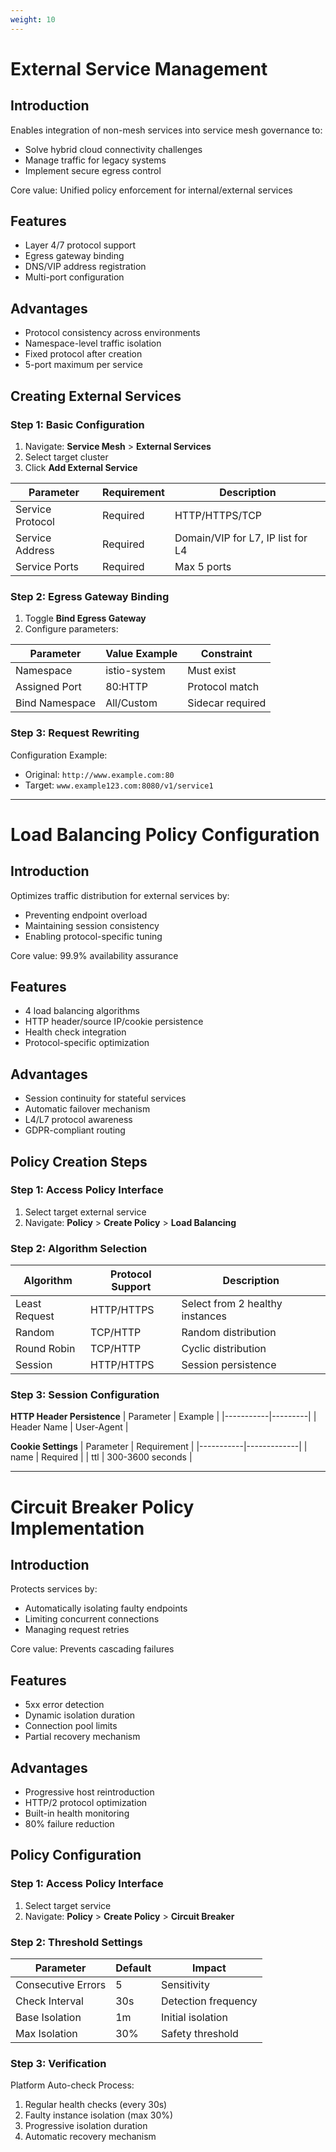 ```yaml
---
weight: 10
---
```


# External Service Management

## Introduction
Enables integration of non-mesh services into service mesh governance to:

- Solve hybrid cloud connectivity challenges
- Manage traffic for legacy systems
- Implement secure egress control

Core value: Unified policy enforcement for internal/external services

## Features
- Layer 4/7 protocol support
- Egress gateway binding
- DNS/VIP address registration
- Multi-port configuration

## Advantages
- Protocol consistency across environments
- Namespace-level traffic isolation
- Fixed protocol after creation
- 5-port maximum per service

## Creating External Services

### Step 1: Basic Configuration
1. Navigate: **Service Mesh** > **External Services**
2. Select target cluster
3. Click **Add External Service**

| Parameter | Requirement | Description |
|-----------|-------------|-------------|
| Service Protocol | Required | HTTP/HTTPS/TCP |
| Service Address | Required | Domain/VIP for L7, IP list for L4 |
| Service Ports | Required | Max 5 ports |

### Step 2: Egress Gateway Binding
1. Toggle **Bind Egress Gateway**
2. Configure parameters:

| Parameter | Value Example | Constraint |
|-----------|---------------|------------|
| Namespace | istio-system | Must exist |
| Assigned Port | 80:HTTP | Protocol match |
| Bind Namespace | All/Custom | Sidecar required |

### Step 3: Request Rewriting
Configuration Example:
- Original: `http://www.example.com:80`
- Target: `www.example123.com:8080/v1/service1`

---

# Load Balancing Policy Configuration

## Introduction
Optimizes traffic distribution for external services by:

- Preventing endpoint overload
- Maintaining session consistency
- Enabling protocol-specific tuning

Core value: 99.9% availability assurance

## Features
- 4 load balancing algorithms
- HTTP header/source IP/cookie persistence
- Health check integration
- Protocol-specific optimization

## Advantages
- Session continuity for stateful services
- Automatic failover mechanism
- L4/L7 protocol awareness
- GDPR-compliant routing

## Policy Creation Steps

### Step 1: Access Policy Interface
1. Select target external service
2. Navigate: **Policy** > **Create Policy** > **Load Balancing**

### Step 2: Algorithm Selection
| Algorithm | Protocol Support | Description |
|-----------|------------------|-------------|
| Least Request | HTTP/HTTPS | Select from 2 healthy instances |
| Random | TCP/HTTP | Random distribution |
| Round Robin | TCP/HTTP | Cyclic distribution |
| Session | HTTP/HTTPS | Session persistence |

### Step 3: Session Configuration
**HTTP Header Persistence**
| Parameter | Example |
|-----------|---------|
| Header Name | User-Agent |

**Cookie Settings**
| Parameter | Requirement |
|-----------|-------------|
| name | Required |
| ttl | 300-3600 seconds |

---

# Circuit Breaker Policy Implementation

## Introduction
Protects services by:

- Automatically isolating faulty endpoints
- Limiting concurrent connections
- Managing request retries

Core value: Prevents cascading failures

## Features
- 5xx error detection
- Dynamic isolation duration
- Connection pool limits
- Partial recovery mechanism

## Advantages
- Progressive host reintroduction
- HTTP/2 protocol optimization
- Built-in health monitoring
- 80% failure reduction

## Policy Configuration

### Step 1: Access Policy Interface
1. Select target service
2. Navigate: **Policy** > **Create Policy** > **Circuit Breaker**

### Step 2: Threshold Settings
| Parameter | Default | Impact |
|-----------|---------|--------|
| Consecutive Errors | 5 | Sensitivity |
| Check Interval | 30s | Detection frequency |
| Base Isolation | 1m | Initial isolation |
| Max Isolation | 30% | Safety threshold |

### Step 3: Verification
Platform Auto-check Process:
1. Regular health checks (every 30s)
2. Faulty instance isolation (max 30%)
3. Progressive isolation duration
4. Automatic recovery mechanism

